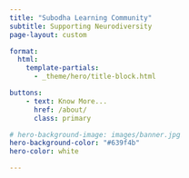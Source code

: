 ```yaml
---
title: "Subodha Learning Community"
subtitle: Supporting Neurodiversity
page-layout: custom

format:
  html:
    template-partials:
      - _theme/hero/title-block.html

buttons:
    - text: Know More...
      href: /about/
      class: primary

# hero-background-image: images/banner.jpg
hero-background-color: "#639f4b"
hero-color: white

---
```

